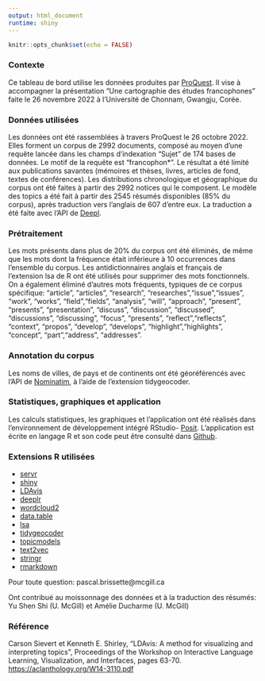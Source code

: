 ```yaml
---
output: html_document
runtime: shiny
---
```


```r
knitr::opts_chunk$set(echo = FALSE)
```

### Contexte

Ce tableau de bord utilise les données produites par [ProQuest](https://www.proquest.com/). Il vise à accompagner la présentation "Une cartographie des études francophones" faite le 26 novembre 2022 à l'Université de Chonnam, Gwangju, Corée.

### Données utilisées
Les données ont été rassemblées à travers ProQuest le 26 octobre 2022. Elles forment un corpus de 2992 documents, composé au moyen d'une requête lancée dans les champs d'indexation "Sujet" de 174 bases de données. Le motif de la requête est "francophon\*". Le résultat a été limité aux publications savantes (mémoires et thèses, livres, articles de fond, textes de conférences). Les distributions chronologique et géographique du corpus ont été faites à partir des 2992 notices qui le composent. Le modèle des topics a été fait à partir des 2545 résumés disponibles (85% du corpus), après traduction vers l'anglais de 607 d'entre eux. La traduction a été faite avec l'API de [Deepl]("https://www.deepl.com/docs-api").

### Prétraitement
Les mots présents dans plus de 20% du corpus ont été éliminés, de même que les mots dont la fréquence était inférieure à 10 occurrences dans l'ensemble du corpus. Les antidictionnaires anglais et français de l'extension lsa de R ont été utilisés pour supprimer des mots fonctionnels. On a également éliminé d'autres mots fréquents, typiques de ce corpus spécifique: "article", "articles", "research", "researches","issue","issues", "work", "works", "field","fields", "analysis", "will", "approach", "present", "presents", "presentation", "discuss", "discussion", "discussed", "discussions", "discussing", "focus", "presents", "reflect","reflects", "context", "propos", "develop", "develops", "highlight","highlights", "concept", "part","address", "addresses".

### Annotation du corpus
Les noms de villes, de pays et de continents ont été géoréférencés avec l'API de [Nominatim]("https://nominatim.org/"), à l'aide de l'extension tidygeocoder. 

### Statistiques, graphiques et application
Les calculs statistiques, les graphiques et l'application ont été réalisés dans l'environnement de développement intégré RStudio- [Posit]("https://posit.co/"). L'application est écrite en langage R et son code peut être consulté dans [Github]("https://github.com/pbriss7/etudes_francophones"). 

### Extensions R utilisées
- [servr]("https://cran.r-project.org/web/packages/servr/index.html")
- [shiny]("https://cran.r-project.org/web/packages/shiny/index.html")
- [LDAvis]("https://cran.r-project.org/web/packages/LDAvis/index.html")
- [deeplr]("https://cran.r-project.org/web/packages/deeplr/index.html")
- [wordcloud2]("https://cran.r-project.org/web/packages/wordcloud2/index.html")
- [data.table]("https://cran.r-project.org/web/packages/data.table/index.html")
- [lsa]("https://cran.r-project.org/web/packages/lsa/index.html")
- [tidygeocoder]("https://cran.r-project.org/web/packages/tidygeocoder/index.html")
- [topicmodels]("https://cran.r-project.org/web/packages/topicmodels/index.html")
- [text2vec]("https://cran.r-project.org/web/packages/text2vec/index.html")
- [stringr]("https://cran.r-project.org/web/packages/stringr/index.html")
- [rmarkdown]("https://cran.r-project.org/web/packages/rmarkdown/index.html")


Pour toute question:
pascal.brissette@mcgill.ca

Ont contribué au moissonnage des données et à la traduction des résumés: Yu Shen Shi (U. McGill) et Amélie Ducharme (U. McGill)

### Référence
Carson Sievert et Kenneth E. Shirley, "LDAvis: A method for visualizing and interpreting topics", Proceedings of the Workshop on Interactive Language Learning, Visualization, and Interfaces, pages 63-70. <https://aclanthology.org/W14-3110.pdf>